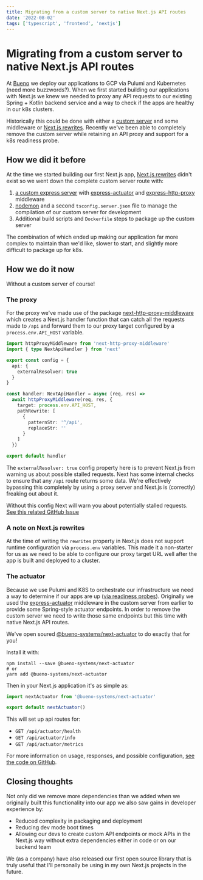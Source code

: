 ```yaml
---
title: Migrating from a custom server to native Next.js API routes
date: '2022-08-02'
tags: ['typescript', 'frontend', 'nextjs']
---
```


# Migrating from a custom server to native Next.js API routes

At [Bueno](https://www.buenosystems.com.au/) we deploy our applications to GCP
via Pulumi and Kubernetes (need more buzzwords?). When we first started building
our applications with Next.js we knew we needed to proxy any API requests to our
existing Spring + Kotlin backend service and a way to check if the apps are
healthy in our k8s clusters.

Historically this could be done with either a [custom server](https://nextjs.org/docs/advanced-features/custom-server)
and some middleware or [Next.js rewrites](https://nextjs.org/docs/api-reference/next.config.js/rewrites).
Recently we've been able to completely remove the custom server while retaining
an API proxy and support for a k8s readiness probe.

## How we did it before

At the time we started building our first Next.js app, [Next.js rewrites](https://nextjs.org/docs/api-reference/next.config.js/rewrites)
didn't exist so we went down the complete custom server route with:

1. [a custom express server](https://github.com/vercel/next.js/tree/main/examples/custom-server-express)
   with [express-actuator](https://github.com/rcruzper/express-actuator) and
   [express-http-proxy](https://github.com/villadora/express-http-proxy) middleware
2. [nodemon](https://nodemon.io/) and a second `tsconfig.server.json` file to
   manage the compilation of our custom server for development
3. Additional build scripts and `Dockerfile` steps to package up the custom
   server

The combination of which ended up making our application far more complex to
maintain than we'd like, slower to start, and slightly more difficult to package
up for k8s.

## How we do it now

Without a custom server of course!

### The proxy

For the proxy we've made use of the package
[next-http-proxy-middleware](https://github.com/stegano/next-http-proxy-middleware)
which creates a Next.js handler function that can catch all the requests made to
`/api` and forward them to our proxy target configured by a
`process.env.API_HOST` variable.

```ts:./src/pages/api/[...proxy].ts
import httpProxyMiddleware from 'next-http-proxy-middleware'
import { type NextApiHandler } from 'next'

export const config = {
  api: {
    externalResolver: true
  }
}

const handler: NextApiHandler = async (req, res) =>
  await httpProxyMiddleware(req, res, {
    target: process.env.API_HOST,
    pathRewrite: [
      {
        patternStr: '^/api',
        replaceStr: ''
      }
    ]
  })

export default handler
```

The `externalResolver: true` config property here is to prevent Next.js from
warning us about possible stalled requests. Next has some internal checks to
ensure that any `/api` route returns some data. We're effectively bypassing this
completely by using a proxy server and Next.js is (correctly) freaking out about
it.

Without this config Next will warn you about potentially stalled requests.
[See this related GitHub Issue](https://github.com/stegano/next-http-proxy-middleware/issues/32#issuecomment-1031015850)

### A note on Next.js rewrites

At the time of writing the `rewrites` property in Next.js does not support
runtime configuration via `process.env` variables. This made it a non-starter
for us as we need to be able to configure our proxy target URL well after the
app is built and deployed to a cluster.

### The actuator

Because we use Pulumi and K8S to orchestrate our infrastructure we need a way to
determine if our apps are up ([via readiness probes](https://kubernetes.io/docs/tasks/configure-pod-container/configure-liveness-readiness-startup-probes/)).
Originally we used the [express-actuator](https://github.com/rcruzper/express-actuator)
middleware in the custom server from earlier to provide some Spring-style
actuator endpoints. In order to remove the custom server we need to write those
same endpoints but this time with native Next.js API routes.

We've open soured [@bueno-systems/next-actuator](https://www.npmjs.com/package/@bueno-systems/next-actuator)
to do exactly that for you!

Install it with:

```shell
npm install --save @bueno-systems/next-actuator
# or
yarn add @bueno-systems/next-actuator
```

Then in your Next.js application it's as simple as:

```ts:./src/pages/api/actuator/[...actuator].ts
import nextActuator from '@bueno-systems/next-actuator'

export default nextActuator()
```

This will set up api routes for:

- `GET /api/actuator/health`
- `GET /api/actuator/info`
- `GET /api/actuator/metrics`

For more information on usage, responses, and possible configuration,
[see the code on GitHub](https://github.com/bueno-systems/next-actuator).

## Closing thoughts

Not only did we remove more dependencies than we added when we originally built
this functionality into our app we also saw gains in developer experience by:

- Reduced complexity in packaging and deployment
- Reducing dev mode boot times
- Allowing our devs to create custom API endpoints or mock APIs in the Next.js
  way without extra dependencies either in code or on our backend team

We (as a company) have also released our first open source library that is truly
useful that I'll personally be using in my own Next.js projects in the future.

